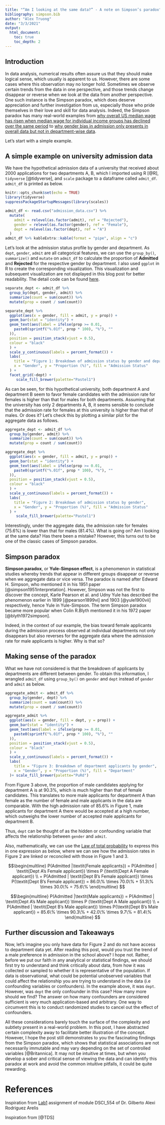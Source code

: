 ```yaml
---
title: "“Am I looking at the same data?” - A note on Simpson’s paradox"
bibliography: simpson.bib
author: "Alex Truong"
date: "3/3/2021"
output:
  html_document:
    toc: true
    toc_depth: 2
---
```

## Introduction

In data analysis, numerical results often assure us that they should make logical sense, which usually is apparent to us. However, there are some cases where this observation may no longer hold. Sometimes we observe certain trends from the data in one perspective, and those trends change disappear or reverse when we look at the data from another perspective. One such instance is the Simpson paradox, which does deserve appreciation and further investigation from us, especially those who pride themselves in their love and skill for data analysis. Indeed, the Simpson paradox has many real-world examples from [why overall US median wage has risen when median wage for individual income groups has declined over the same period](https://www.nytimes.com/2013/04/27/business/economy/wage-disparity-continues-to-grow.html?_r=2&) to [why gender bias in admission only presents in overall data but not in department-wise data](https://medium.com/@dexter.shawn/how-uc-berkeley-almost-got-sued-because-of-lying-data-aaa5d641f571).

Let's start with a simple example.

## A simple example on university admission data

We have the hypothetical admission data of a university that received about 2000 applications for two departments A, B, which I imported using R [@R], `tidyverse` [@tidyverse], and `scale` package to a dataframe called `admit_df`. `admit_df` is printed as below.

```r
knitr::opts_chunk$set(echo = TRUE)
library(tidyverse)
suppressPackageStartupMessages(library(scales))
```


```r

admit_df <- read.csv("admission_data.csv") %>%
  mutate(
    admit = relevel(as.factor(admit), ref = "Rejected"),
    gender = relevel(as.factor(gender), ref = "Female"),
    dept = relevel(as.factor(dept), ref = "A")
  )
admit_df %>% kableExtra::kable(format = "pipe", align = "c")
```

Let’s look at the admission status profile by gender and department. As `dept`, `gender`, `admit` are all categorical features, we can use the `group_by()`, `summarize()` and `mutate` on `admit_df` to calculate the proportion of **Admitted** and **Rejected** for the respective gender by department. I also used `ggplot` in R to create the corresponding visualization. This visualization and subsequent visualization are not displayed in this blog post for better readability. The detail code can be found [here](https://github.ubc.ca/MDS-2020-21/DSCI_542_lab2_haiyen/blob/master/blog.Rmd).


```r
separate_dept <- admit_df %>%
  group_by(dept, gender, admit) %>%
  summarize(count = sum(count)) %>%
  mutate(prop = count / sum(count))
```


```r

separate_dept %>%
  ggplot(aes(x = gender, fill = admit, y = prop)) +
  geom_bar(stat = "identity") +
  geom_text(aes(label = ifelse(prop >= 0.01,
    paste0(sprintf("%.01f", prop * 100), "%"), ""
  )),
  position = position_stack(vjust = 0.5),
  colour = "black"
  ) +
  scale_y_continuous(labels = percent_format()) +
  labs(
    title = "Figure 1: Breakdown of admission status by gender and department",
    x = "Gender", y = "Proportion (%)", fill = "Admission Status"
  ) +
  facet_grid(~dept) +
     scale_fill_brewer(palette="Pastel1")
```

As can be seen, for this hypothetical university, both department A and department B seem to favor female candidates with the admission rate for females is higher than that for males for both departments. Assuming that the university has only 2 departments A, B, it seems sensible to conclude that the admission rate for females at this university is higher than that of males. Or does it? Let’s check this by plotting a similar plot for the aggregate data as follows.


```r
aggregate_dept <- admit_df %>%
  group_by(gender, admit) %>%
  summarize(count = sum(count)) %>%
  mutate(prop = count / sum(count))
```

```r
aggregate_dept %>%
  ggplot(aes(x = gender, fill = admit, y = prop)) +
  geom_bar(stat = "identity") +
  geom_text(aes(label = ifelse(prop >= 0.01,
    paste0(sprintf("%.01f", prop * 100), "%"), ""
  )),
  position = position_stack(vjust = 0.5),
  colour = "black"
  ) +
  scale_y_continuous(labels = percent_format()) +
  labs(
    title = "Figure 2: Breakdown of admission status by gender",
    x = "Gender", y = "Proportion (%)", fill = "Admission Status"
  ) +
     scale_fill_brewer(palette="Pastel1")
```



Interestingly, under the aggregate data, the admission rate for females ($75.6\%$) is lower than that for males ($81.4\%$). What is going on? Am I looking at the same data? Has there been a mistake?  However, this turns out to be one of the classic cases of Simpson paradox.

## Simpson paradox

**Simpson paradox**, or **Yule-Simpson effect**, is a phenomenon in statistical studies whereby trends that appear in different groups disappear or reverse when we aggregate data or vice versa. The paradox is named after Edward H. Simpson, who mentioned it in his 1951 paper [@simpson1951interpretation]. However, Simpson was not the first to discover the concept, Karle Pearson et al. and Udny Yule has described the phenomenon earlier in 1899 [@pearson1899vi] and 1903 [@yule1900vii] respectively, hence Yule in Yule-Simpson. The term Simpson paradox became more popular when Colin R.Blyth mentioned it in his 1972 paper [@blyth1972simpson].

Indeed, in the context of our example, the bias toward female applicants during the admission process observed at individual departments not only disappears but also reverses for the aggregate data where the admission rate for male applicants is higher. Why is that so?

## Making sense of the paradox

What we have not considered is that the breakdown of applicants by departments are different between gender. To obtain this information, I wrangled `admit_df` using `group_by()`  on `gender` and `dept` instead of `gender` and `admit` as below.

```r
aggregate_admit <- admit_df %>%
  group_by(gender, dept) %>%
  summarize(count = sum(count)) %>%
  mutate(prop = count / sum(count))
```


```r
aggregate_admit %>%
  ggplot(aes(x = gender, fill = dept, y = prop)) +
  geom_bar(stat = "identity") +
  geom_text(aes(label = ifelse(prop >= 0.01,
    paste0(sprintf("%.01f", prop * 100), "%"), ""
  )),
  position = position_stack(vjust = 0.5),
  colour = "black"
  ) +
  scale_y_continuous(labels = percent_format()) +
  labs(
    title = "Figure 3: Breakdown of department applicants by gender",
    x = "Gender", y = "Proportion (%)", fill = "Department"
  )+ scale_fill_brewer(palette="PuRd")
```

From Figure 3 above, the proportion of male candidates applying for department A is at $90.3\%$, which is much higher than that of female candidates. This translates to more male applicants for department A than female as the number of female and male applicants in the data are comparable. With the high admission rate of $85.6\%$ in Figure 1, male applicants for department A there would be accepted at a high number, which outweighs the lower number of accepted male applicants for department B. 

Thus, `dept` can be thought of as the hidden or confounding variable that affects the relationship between `gender` and `admit`. 

Also, mathematically, we can use the [Law of total probability](https://www.wikiwand.com/en/Law_of_total_probability) to express this in one expression as below, where we can see how the admission rates in Figure 2 are linked or reconciled with those in Figure 1 and 3.


$$\begin{multline}
P(Admitted |\textit{Female applicants}) 
= P(Admitted | \textit{Dept A’s Female applicant}) \times P (\textit{Dept A Female applicant}) \\
+ P(Admitted | \textit{Dept B’s Female applicant}) \times P(\textit{Dept B’s Female applicant})
= 86.0\% \times 70.0\% + 51.3\% \times 30.0\% = 75.6\%
\end{multline}
$$

$$\begin{multline}
P(Admitted |\textit{Male applicants}) 
= P(Admitted | \textit{Dept A’s Male applicant}) \times P (\textit{Dept A Male applicant}) \\
+ P(Admitted | \textit{Dept B’s Male applicant}) \times P(\textit{Dept B’s Male applicant})
= 85.6\% \times 90.3\% + 42.0\% \times 9.7\% = 81.4\%
\end{multline}
$$



## Further discussion and Takeaways

Now, let's imagine you only have data for Figure 2 and do not have access to department data yet. After reading this post, would you trust the trend of a male preference in admission in the school above?  I hope not. Rather, before we put our faith in any analytical or statistical findings, we should first try to understand and think critically about data, from how it was collected or sampled to whether it is representative of the population. If data is observational, what could be potential unobserved variables that could affect the relationship you are trying to understand in the data (i.e confounding variables or confounders). In the example above, it was `dept`. However, was `dept` the only confounder in this case? How many more should we find? The answer on how many confounders are considered sufficient is very much application-based and arbitrary. One way to circumvent this is to conduct randomized studies to cancel out the effect of confounders.


All these considerations barely touch the surface of the complexity and subtlety present in a real-world problem. In this post, I have abstracted certain complexity away to facilitate better illustration of the concept. However, I hope the post still demonstrates to you the fascinating findings from the Simpson paradox, which shows that statistical associations are not necessarily immutable and may vary depending on the set of controlled variables [@Britannica]. It may not be intuitive at times, but when you develop a sober and critical sense of viewing the data and can identify this paradox at work and avoid the common intuitive pitfalls, it could be quite rewarding.


# References

Inspiration from [Lab1](https://github.ubc.ca/MDS-2020-21/DSCI_554_exper-causal-inf_students/blob/master/release/lab1/lab1.Rmd) assignment of module DSCI_554 of Dr. Gilberto Alexi Rodriguez Arelis

Inspiration from [@TDS]

